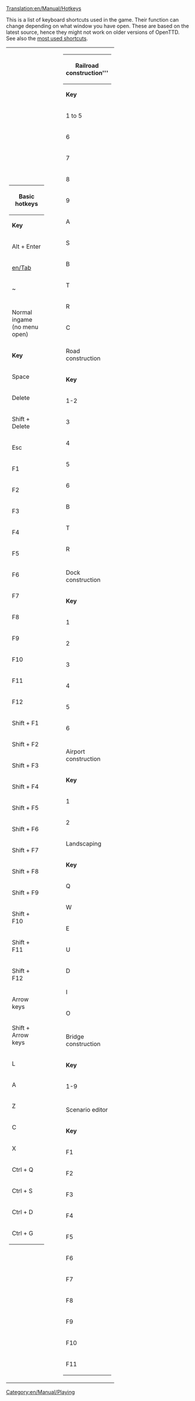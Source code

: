 [[Translation:en/Manual/Hotkeys]]
{{en/Manual/Navigation}}
[[Category:en/Manual/Playing]]

This is a list of keyboard shortcuts used in the game.  Their function can change depending on what window you have open.  These are based on the latest source, hence they might not work on older versions of OpenTTD.  See also the [[en/Archive/Manual/Hotkeys (most used)|most used shortcuts]].

{| align="center" style="border: 0px"
|width="50%" style="background:none; border:0px"|
{| border="1"
|-
!colspan="2"|Basic hotkeys
|-
|width="80"|'''Key'''||'''Effect'''
|-
|Alt + Enter||Enter/Exit fullscreen mode
|-
|[[en/Tab]]||Fast forward (Hold button to fast forward, release to return to normal)
|-
|~||Display command line [[en/Manual/Console]]
|-
| ||
|-
!colspan="2"|Normal ingame (no menu open)
|-
|'''Key'''||'''Effect'''
|-
|Space||Close error messages/news items
|-
|Delete||Closes all non-sticky windows
|-
|Shift + Delete||Closes ALL windows (even sticky ones)
|-
|Esc||Clear mouse pointer
|-
|F1||Pause game
|-
|F2||Game options
|-
|F3||Save game
|-
|F4||Map
|-
|F5||Town list
|-
|F6||Subsidies
|-
|F7||Station list
|-
|F8||Finances
|-
|F9||Your company's general information (same as clicking on your HQ)
|-
|F10||Operating Profit Graph
|-
|F11||Company League table
|-
|F12||Fund new industry
|-
|Shift + F1||Your company's trains
|-
|Shift + F2||Your company's road vehicles
|-
|Shift + F3||Your company's ships
|-
|Shift + F4||Your company's aircraft
|-
|Shift + F5||Zoom in
|-
|Shift + F6||Zoom out
|-
|Shift + F7||Railroad construction menu
|-
|Shift + F8||Road construction menu
|-
|Shift + F9||Dock construction menu
|-
|Shift + F10||Airport construction menu
|-
|Shift + F11||Plant trees
|-
|Shift + F12||Jukebox
|-
|Arrow keys||Scroll around the map
|-
|Shift + Arrow keys||Scroll faster
|-
|L||Open landscaping toolbar
|-
|A||Toggles [[en/Archive/Manual/Autorail]] mode
|-
|Z||Zooms in to the mouse pointer's location
|-
|C||Centers screen at mouse pointer's location
|-
|X||Toggle transparent buildings
|-
|Ctrl + Q||Quit to OS
|-
|Ctrl + S||Take screenshot
|-
|Ctrl + D||Toggle double-mode (window mode only)<br> 
'''Note''' In the SVN version this seems to center the top menu.
|-
|Ctrl + G|| Takes a screenshot of the ENTIRE map <br> 
'''Note''' This will take a few seconds and will seem to "freeze" OpenTTD. Also note that these screenshots are HUGE, 16352x8192 pixels on a default sized map and each screenshot takes up around 130 mb as BMP, 15 mb as PNG and 75 mb as PCX, so watch your free space carefully :-) 
|}

<!-- second column -->
|width="50%" style="background:none; border:0px"|
{| border="1"
|-
!colspan="2"|Railroad construction'''
|-
|width="80"|'''Key'''||'''Effect'''
|-
|1 to 5||[[en/Manual/Building tracks|Build railroad track]]
|-
|6||Demolish tool
|-
|7||Build [[en/Manual/Depots]]
|-
|8||Build [[en/Manual/Waypoints]]
|-
|9||Build [[en/Manual/Stations]]
|-
|A||[[en/Archive/Manual/Autorail]] mode
|-
|S||Place [[en/Manual/Signals]]
|-
|B||Build [[en/Manual/Bridges]]
|-
|T||Build [[en/Manual/Tunnels]]
|-
|R||Toggle removal tool for rails, stations etc.
|-
|C||[[en/Manual/Convert rail|Convert to this type of rail]]
|-
| ||
|-
!colspan="2"|Road construction
|-
|'''Key'''||'''Effect'''
|-
|1-2||Build road
|-
|3||Demolish tool
|-
|4||Build road depot
|-
|5||Build bus station
|-
|6||Build truck bay
|-
|B||Build bridge
|-
|T||Build tunnel
|-
|R||Toggle removal tool for roads
|-
| ||
|-
!colspan="2"|Dock construction
|-
|'''Key'''||'''Effect'''
|-
|1||Build Canal
|-
|2||Build Lock
|-
|3||Demolish
|-
|4||Build shipyard
|-
|5||Build dock (harbour)
|-
|6||Place buoy
|-
| ||
|-
!colspan="2"|Airport construction
|-
|'''Key'''||'''Effect'''
|-
|1||Construct Airport
|-
|2||Demolish
|-
!colspan="2"|Landscaping
|-
|'''Key'''||'''Effect'''
|-
|Q||Lower land
|-
|W||Raise land
|-
|E||Level land
|-
|U||Purchase land
|-
|D||Demolish tool
|-
|I||Open trees window
|-
|O||Place sign
|-
| ||
|-
!colspan="2"|Bridge construction
|-
|'''Key'''||'''Effect'''
|-
|1-9||Select bridge
|-
| ||
|-
!colspan="2"|Scenario editor
|-
|'''Key'''||'''Effect'''
|-
|F1||Pause game
|-
|F2||Game options
|-
|F3||Save scenario
|-
|F4||Land generation tool
|-
|F5||Town generation tool
|-
|F6||Industry generation tool
|-
|F7||Road construction
|-
|F8||Plant trees
|-
|F9||Place sign
|-
|F10||Jukebox
|-
|F11||Land area information tool
|}
|}